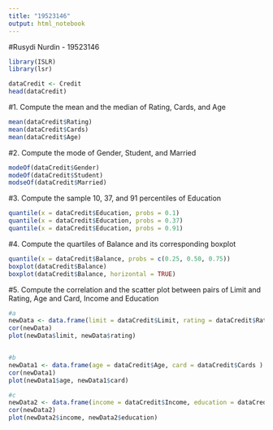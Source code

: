 ---
title: "19523146"
output: html_notebook
---
#Rusydi Nurdin - 19523146

```{r}
library(ISLR)
library(lsr)

dataCredit <- Credit
head(dataCredit)
```

#1. Compute the mean and the median of Rating, Cards, and Age
```{r}
mean(dataCredit$Rating)
mean(dataCredit$Cards)
mean(dataCredit$Age)
```


#2. Compute the mode of Gender, Student, and Married
```{r}
modeOf(dataCredit$Gender)
modeOf(dataCredit$Student)
modseOf(dataCredit$Married)
```

#3. Compute the sample 10, 37, and 91 percentiles of Education
```{r}
quantile(x = dataCredit$Education, probs = 0.1)
quantile(x = dataCredit$Education, probs = 0.37)
quantile(x = dataCredit$Education, probs = 0.91)
```

#4. Compute the quartiles of Balance and its corresponding boxplot
```{r}
quantile(x = dataCredit$Balance, probs = c(0.25, 0.50, 0.75))
boxplot(dataCredit$Balance)
boxplot(dataCredit$Balance, horizontal = TRUE)


```

#5. Compute the correlation and the scatter plot between pairs of Limit and Rating, Age and Card, Income and Education
```{r}
#a
newData <- data.frame(limit = dataCredit$Limit, rating = dataCredit$Rating )
cor(newData)
plot(newData$limit, newData$rating)


#b
newData1 <- data.frame(age = dataCredit$Age, card = dataCredit$Cards )
cor(newData1)
plot(newData1$age, newData1$card)

#c
newData2 <- data.frame(income = dataCredit$Income, education = dataCredit$Education )
cor(newData2)
plot(newData2$income, newData2$education)
```

